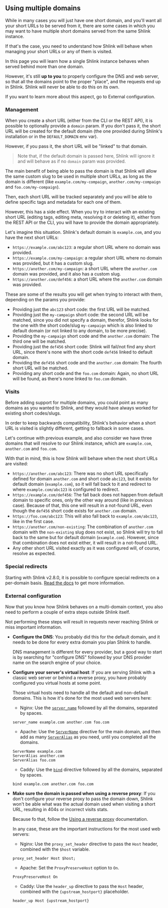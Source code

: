 
## Using multiple domains

While in many cases you will just have one short domain, and you'll want all your short URLs to be served from it, there are some cases in which you may want to have multiple short domains served from the same Shlink instance.

If that's the case, you need to understand how Shlink will behave when managing your short URLs or any of them is visited.

<Callout type="warning" title="Important!">
  <p>In this page you will learn how a single Shlink instance behaves when served behind more than one domain.</p>
  <p>However, it's still <b>up to you</b> to properly configure the DNS and web server, so that all the domains point to the proper "place", and the requests end up in Shlink. Shlink will never be able to do this on its own.</p>
  If you want to learn more about this aspect, go to <Link href="/documentation/advanced/multiple-domains/#external-configuration">External configuration</Link>.
</Callout>

### Management

When you create a short URL (either from the CLI or the REST API), it is possible to optionally provide a `domain` param. If you don't pass it, the short URL will be created for the default domain (the one provided during Shlink's installation or in the `DEFAULT_DOMAIN` env var).

However, if you pass it, the short URL will be "linked" to that domain.

> Note that, if the default domain is passed here, Shlink will ignore it and will behave as if no `domain` param was provided.

The main benefit of being able to pass the domain is that Shlink will allow the same custom slug to be used in multiple short URLs, as long as the domain is different (like `example.com/my-compaign`, `another.com/my-compaign` and `foo.com/my-compaign`).

Then, each short URL will be tracked separately and you will be able to define specific tags and metadata for each one of them.

However, this has a side effect. When you try to interact with an existing short URL (editing tags, editing meta, resolving it or deleting it), either from the REST API or the CLI, you will have to provide the domain appropriately.

Let's imagine this situation. Shlink's default domain is `example.com`, and you have the next short URLs:

* `https://example.com/abc123`: a regular short URL where no domain was provided.
* `https://example.com/my-campaign`: a regular short URL where no domain was provided, but it has a custom slug.
* `https://another.com/my-campaign`: a short URL where the `another.com` domain was provided, and it also has a custom slug.
* `https://another.com/def456`: a short URL where the `another.com` domain was provided.

These are some of the results you will get when trying to interact with them, depending on the params you provide:

* Providing just the `abc123` short code: the first URL will be matched.
* Providing just the `my-campaign` short code: the second URL will be matched, since you did not specify a domain, therefor, Shlink looks for the one with the short code/slug `my-campaign` which is also linked to default domain (or not linked to any domain, to be more precise).
* Providing the `my-campaign` short code and the `another.com` domain: The third one will be matched.
* Providing just the `def456` short code: Shlink will fail/not find any short URL, since there's none with the short code `def456` linked to default domain.
* Providing the `def456` short code and the `another.com` domain: The fourth short URL will be matched.
* Providing any short code and the `foo.com` domain: Again, no short URL will be found, as there's none linked to `foo.com` domain.

### Visits

Before adding support for multiple domains, you could point as many domains as you wanted to Shlink, and they would have always worked for existing short codes/slugs.

In order to keep backwards compatibility, Shlink's behavior when a short URL is visited is slightly different, getting to fallback in some cases.

Let's continue with previous example, and also consider we have three domains that will resolve to our Shlink instance, which are `example.com`, `another.com` and `foo.com`.

With that in mind, this is how Shlink will behave when the next short URLs are visited:

* `https://another.com/abc123`: There was no short URL specifically defined for domain `another.com` and short code `abc123`, but it exists for default domain (`example.com`), so it will fall back to it and redirect to where `example.com/abc123` is configured to redirect.
* `https://example.com/def456`: The fall back does not happen from default domain to specific ones, only the other way around (like in previous case). Because of that, this one will result in a not-found URL, even though the `def456` short code exists for `another.com` domain.
* `https://foo.com/abc123`: This will also fall back to `example.com/abc123`, like in the first case.
* `https://another.com/non-existing`: The combination of `another.com` domain with the `non-existing` slug does not exist, so Shlink will try to fall back to the same but for default domain (`example.com`). However, since that combination does not exist either, it will result in a not-found URL.
* Any other short URL visited exactly as it was configured will, of course, resolve as expected.

### Special redirects

Starting with Shlink v2.8.0, it is possible to configure special redirects on a per-domain basis. [Read the docs](/documentation/advanced/special-redirects/#per-domain-redirects) to get more information.

### External configuration

Now that you know how Shlink behaves on a multi-domain context, you also need to perform a couple of extra steps outside Shlink itself.

Not performing these steps will result in requests never reaching Shlink or miss important information.

* **Configure the DNS**: You probably did this for the default domain, and it needs to be done for every extra domain you plan Shlink to handle.

  DNS management is different for every provider, but a good way to start is by searching for "configure DNS" followed by your DNS provider name on the search engine of your choice.

* **Configure your server's virtual host**: If you are serving Shlink with a classic web server or behind a reverse proxy, you have probably configured you virtual hosts at some point.

  Those virtual hosts need to handle all the default and non-default domains. This is how it's done for the most used web servers here:

  * Nginx: Use the [`server_name`](https://nginx.org/en/docs/http/server_names.html) followed by all the domains, separated by spaces.
  ```
  server_name example.com another.com foo.com
  ```
  * Apache: Use the [`ServerName`](https://httpd.apache.org/docs/2.4/mod/core.html#servername) directive for the main domain, and then add as many [`ServerAlias`](https://httpd.apache.org/docs/2.4/mod/core.html#serveralias) as you need, until you completed all the domains.
  ```
  ServerName example.com
  ServerAlias another.com
  ServerAlias foo.com
  ```
  * Caddy: Use the [`bind`](https://caddyserver.com/docs/caddyfile/directives/bind) directive followed by all the domains, separated by spaces.
  ```
  bind example.com another.com foo.com
  ```


* **Make sure the domain is passed when using a reverse proxy**: If you don't configure your reverse proxy to pass the domain down, Shlink won't be able what was the actual domain used when visiting a short URL, resulting in 404s or incorrect visits stats.

  Because fo that, follow the [Using a reverse proxy](/documentation/advanced/exposing-through-reverse-proxy/#configure-the-proxy) documentation.

  In any case, these are the important instructions for the most used web servers:

  * Nginx: Use the `proxy_set_header` directive to pass the `Host` header, combined with the `$host` variable.
  ```
  proxy_set_header Host $host;
  ```
  * Apache: Set the `ProxyPreserveHost` option to `On`.
  ```
  ProxyPreserveHost On
  ```
  * Caddy: Use the `header_up` directive to pass the `Host` header, combined with the `{upstream_hostport}` placeholder.
  ```
  header_up Host {upstream_hostport}
  ```
